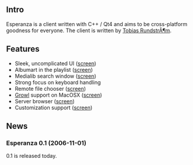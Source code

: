== Intro ==
Esperanza is a client written with C++ / Qt4 and aims to be cross-platform goodness for everyone. The client is written by [[User:TobiasRundstrÃ¶m|Tobias RundstrÃ¶m]].

== Features ==

* Sleek, uncomplicated UI ([http://exodus.xmms.se/~tru/screens/esperanza/0.1/mainui.png screen])
* Albumart in the playlist ([http://exodus.xmms.se/~tru/screens/esperanza/0.1/albumart.png screen])
* Medialib search window ([http://exodus.xmms.se/~tru/screens/esperanza/0.1/mlib.png screen])
* Strong focus on keyboard handling
* Remote file chooser ([http://exodus.xmms.se/~tru/screens/esperanza/0.1/remote.png screen])
* [http://www.growl.info Growl] support on MacOSX ([http://exodus.xmms.se/~tru/screens/esperanza/0.1/growl.png screen])
* Server browser ([http://exodus.xmms.se/~tru/screens/esperanza/0.1/server.png screen])
* Customization support ([http://exodus.xmms.se/~tru/screens/esperanza/0.1/pref.png screen])

== News ==

=== Esperanza 0.1 (2006-11-01) ===

0.1 is released today.